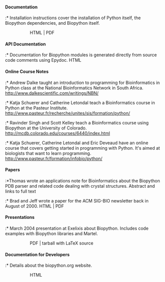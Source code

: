 ==== Documentation ====

:* Installation instructions cover the installation of Python itself, the Biopython dependencies, and Biopython itself. 
::HTML | PDF
:* The Biopython Tutorial and Cookbook contains the main bulk of Biopython documentation. It provides information to get you started with Biopython, in addition to specific documentation on a number of modules. 
::HTML | PDF
:* Documentation for the Biopython interfaces to BioSQL cover installing Python database adaptors and basic usage of BioSQL. 
::HTML | PDF
:* Documentation for the cluster module in Biopython. This describes the underlying C library and the Python interface. 
::PDF
:* Cookbook-style documentation:
:**Converting GenBank (and other formats) to Fasta. 
:::HTML | PDF
:**Writing Tests for Biopython. 
:::HTML | PDF
:**Logistic Regression supervised learning. 
:::HTML | PDF
:**The Biopython Structural Bioinformatics FAQ. 
:::PDF
:**Working with restriction enzymes. 
:::HTML

==== API Documentation ====

:* Documentation for Biopython modules is generated directly from source code comments using Epydoc. HTML

==== Online Course Notes ====

:* Andrew Dalke taught an introduction to programming for Bioinformatics in Python class at the National Bioinformatics Network in South Africa. http://www.dalkescientific.com/writings/NBN/
:* Katja Schuerer and Catherine Letondal teach a Bioinformatics course in Python at the Pasteur Institute. http://www.pasteur.fr/recherche/unites/sis/formation/python/
:* Ravinder Singh and Scott Kelley teach a Bioinformatics course using Biopython at the University of Colorado. http://mcdb.colorado.edu/courses/6440/index.html
:* Katja Schuerer, Catherine Letondal and Eric Deveaud have an online course that covers getting started in programming with Python. It's aimed at biologists that want to learn programming. http://www.pasteur.fr/formation/infobio/python/

==== Papers ====

:*Thomas wrote an applications note for Bioinformatics about the Biopython PDB parser and related code dealing with crystal structures. Abstract and links to full text
:* Brad and Jeff wrote a paper for the ACM SIG-BIO newsletter back in August of 2000. HTML | PDF

==== Presentations ====

:* March 2004 presentation at Exelixis about Biopython. Includes code examples with Biopython libraries and Martel.
::PDF | tarball with LaTeX source
:* BOSC 2003 presentation about Biopython and using it for Laboratory Analysis Pipelines.
::PDF | tarball with LaTeX source
:* General talk about scripting with Biopython based example of a primer design program.
::PDF | tarball with LaTeX source
:* Talk about Python and Biopython with an emphasis on teaching the design goals of Biopython.
::PDF | tarball with LaTex source

==== Documentation for Developers ====

:* Details about the biopython.org website.
::HTML
:* How to contribute code to Biopython.
::HTML
:* Instructions for building releases of Biopython.
::HTML
